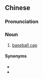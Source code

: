 {{also|太阳帽}}
==Chinese==
{{zh-forms|s=太阳帽|type=21}}

===Pronunciation===
{{zh-pron
|m=tàiyángmào
|c=taai3 joeng4 mou6-2
|cat=n
}}

===Noun===
{{zh-noun}}

# [[baseball cap]]

====Synonyms====
* {{zh-l|棒球帽}}
* {{zh-l|鴨舌帽}}